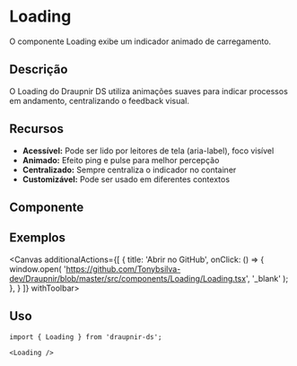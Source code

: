 
<Meta of={LoadingStories} component={Loading}/>

# Loading

O componente Loading exibe um indicador animado de carregamento.

## Descrição
O Loading do Draupnir DS utiliza animações suaves para indicar processos em andamento, centralizando o feedback visual.

## Recursos
- **Acessível:** Pode ser lido por leitores de tela (aria-label), foco visível
- **Animado:** Efeito ping e pulse para melhor percepção
- **Centralizado:** Sempre centraliza o indicador no container
- **Customizável:** Pode ser usado em diferentes contextos

## Componente
<Primary />

## Exemplos
<Canvas additionalActions={[
    {
      title: 'Abrir no GitHub',
      onClick: () => {
        window.open(
          'https://github.com/Tonybsilva-dev/Draupnir/blob/master/src/components/Loading/Loading.tsx',
          '_blank'
        );
      },
    }
  ]}
  withToolbar>
  <Story of={LoadingStories.Pulse} />
</Canvas>

## Uso

```tsx
import { Loading } from 'draupnir-ds';

<Loading />
```
